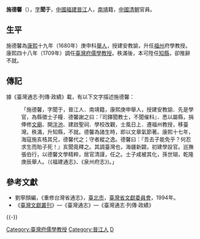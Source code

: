 '''施德馨'''（{{bd|？||？|catIdx=}}），[[表字|字]]'''聞于'''，[[中國|中國]][[福建|福建]][[晉江|晉江]]人，[[南靖|南靖]]籍，[[中國|中國]][[清朝|清朝]]官員。

==生平==
施德馨為[[康熙|康熙]]十九年（1680年）庚申科[[舉人|舉人]]，授建安教諭，升任[[福州|福州]]府學教授。康熙四十八年（1709年）調任[[臺灣府儒學教授|臺灣府儒學教授]]。秩滿後，本可陞任[[知縣|知縣]]，卻推辭不就。

==傳記==
據《臺灣通志·列傳·政績》載，有以下文字描述施德馨：

:「施德馨，字聞于，晉江人．南靖籍，康熙庚申舉人，授建安教諭．先是學官，為縣徵士子糧．德馨謝之曰：『司鐸聞教士，不聞催科』．悉以屬縣，捐俸修[[文廟|文廟]]、開[[泮池|泮池]]、建啟聖祠．學校改觀，士風日上．遷福州教授，移臺灣。秩滿，升知縣，不就。德馨為諸生時，即以文章氣節著。康熙十七年，海寇施亥梏其兄，德馨代之；守者縱之逸。德馨曰：『吾去子能免乎？何忍求生而貽子死！』亥聞竟釋之。其調臺灣也，海疆新闢，初建學設官。巡撫張伯行，以德馨文學精粹，居官清謹，任之。士子咸被其化，孫世瑚，乾隆庚辰舉人。（《福建通志》、《泉州府志》)。」

==參考文獻==
*劉寧顏編，《重修台灣省通志》，[[臺北市|臺北市]]，[[臺灣省文獻委員會|臺灣省文獻委員會]]，1994年。
*《[[臺灣文獻叢刊|臺灣文獻叢刊]]》—《臺灣通志》—《臺灣通志·列傳·政績》

{{-}}
{{start box}}
{{s-off}}
{{Succession box|[[曾輝纘|曾輝纘]]|[[杜成錦|杜成錦]]|[[臺灣府|臺灣府]][[臺灣府儒學教授|儒學教授]]|<small>康熙四十八年（1709年）任</small>}} 
{{end box}}
{{清朝人物小作品}}

{{DEFAULTSORT:Shi施}}
[[Category:臺灣府儒學教授|Category:臺灣府儒學教授]]
[[Category:晉江人|Category:晉江人]]
[[Category:施姓|D]]